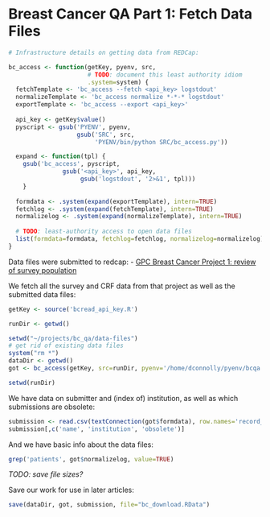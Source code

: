 Breast Cancer QA Part 1: Fetch Data Files
=========================================

```r
# Infrastructure details on getting data from REDCap:

bc_access <- function(getKey, pyenv, src,
                      # TODO: document this least authority idiom
                      .system=system) {
  fetchTemplate <- 'bc_access --fetch <api_key> logstdout'
  normalizeTemplate <- 'bc_access normalize *-*-* logstdout'
  exportTemplate <- 'bc_access --export <api_key>'
  
  api_key <- getKey$value()
  pyscript <- gsub('PYENV', pyenv,
                   gsub('SRC', src,
                        'PYENV/bin/python SRC/bc_access.py'))

  expand <- function(tpl) {
    gsub('bc_access', pyscript,
               gsub('<api_key>', api_key,
                    gsub('logstdout', '2>&1', tpl)))
    }
       
  formdata <- .system(expand(exportTemplate), intern=TRUE)
  fetchlog <- .system(expand(fetchTemplate), intern=TRUE)
  normalizelog <- .system(expand(normalizeTemplate), intern=TRUE)
  
  # TODO: least-authority access to open data files
  list(formdata=formdata, fetchlog=fetchlog, normalizelog=normalizelog)
}
```


Data files were submitted to redcap:
 - [GPC Breast Cancer Project 1: review of survey population][4044]

[4044]: https://redcap.kumc.edu/redcap_v5.7.7/index.php?pid=4044

We fetch all the survey and CRF data from that project as well as the submitted data files:

```r
getKey <- source('bcread_api_key.R')

runDir <- getwd()

setwd("~/projects/bc_qa/data-files")
# get rid of existing data files
system("rm *")
dataDir <- getwd()
got <- bc_access(getKey, src=runDir, pyenv='/home/dconnolly/pyenv/bcqa')

setwd(runDir)
```

We have data on submitter and (index of) institution, as well as which submissions are obsolete:

```r
submission <- read.csv(textConnection(got$formdata), row.names='record_id')
submission[,c('name', 'institution', 'obsolete')]
```


And we have basic info about the data files:

```r
grep('patients', got$normalizelog, value=TRUE)
```

*TODO: save file sizes?*

Save our work for use in later articles:

```r
save(dataDir, got, submission, file="bc_download.RData")
```
